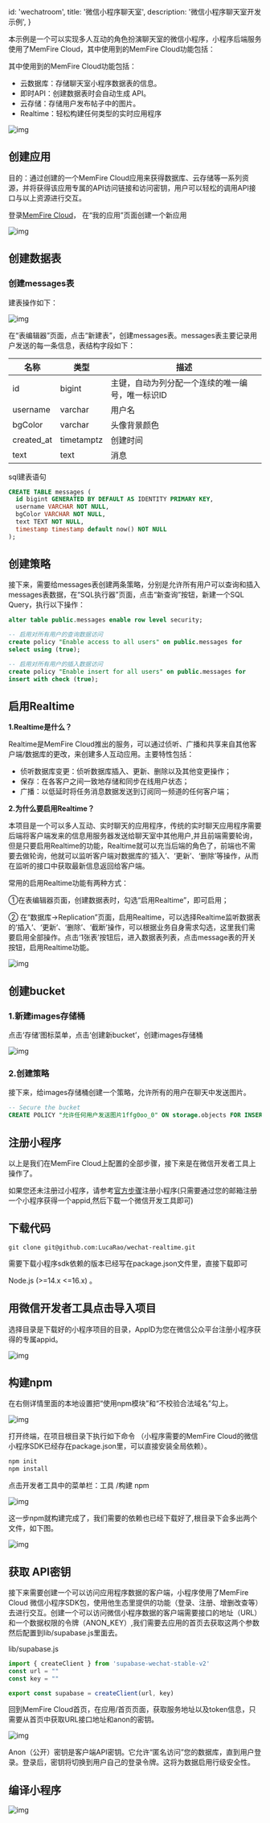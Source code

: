 
  id: 'wechatroom',
  title: '微信小程序聊天室',
  description: '微信小程序聊天室开发示例',
}

本示例是一个可以实现多人互动的角色扮演聊天室的微信小程序，小程序后端服务使用了MemFire Cloud，其中使用到的MemFire Cloud功能包括：

其中使用到的MemFire Cloud功能包括：

- 云数据库：存储聊天室小程序数据表的信息。
- 即时API：创建数据表时会自动生成 API。
- 云存储：存储用户发布帖子中的图片。
- Realtime：轻松构建任何类型的实时应用程序

![img](/docs/img/样例-wechat-1.gif)


## 创建应用

目的：通过创建的一个MemFire Cloud应用来获得数据库、云存储等一系列资源，并将获得该应用专属的API访问链接和访问密钥，用户可以轻松的调用API接口与以上资源进行交互。

登录[MemFire Cloud](https://cloud.memfiredb.com)， 在“我的应用”页面创建一个新应用

![img](/docs/img/样例-wechat-2.PNG)

## 创建数据表

### 创建messages表

建表操作如下：

![img](/docs/img/样例-wechat-3.gif)

在“表编辑器”页面，点击“新建表”，创建messages表。messages表主要记录用户发送的每一条信息，表结构字段如下：

| 名称       | 类型       | 描述                                             |
| ---------- | ---------- | ------------------------------------------------ |
| id         | bigint     | 主键，自动为列分配一个连续的唯一编号，唯一标识ID |
| username   | varchar    | 用户名                                           |
| bgColor    | varchar    | 头像背景颜色                                     |
| created_at | timetamptz | 创建时间                                         |
| text       | text       | 消息                                             |

sql建表语句

```SQL
CREATE TABLE messages (
  id bigint GENERATED BY DEFAULT AS IDENTITY PRIMARY KEY,
  username VARCHAR NOT NULL,
  bgColor VARCHAR NOT NULL,
  text TEXT NOT NULL,
  timestamp timestamp default now() NOT NULL
);
```

## 创建策略

接下来，需要给messages表创建两条策略，分别是允许所有用户可以查询和插入messages表数据，在“SQL执行器”页面，点击“新查询”按钮，新建一个SQL Query，执行以下操作：

```SQL
alter table public.messages enable row level security;

-- 启用对所有用户的查询数据访问
create policy "Enable access to all users" on public.messages for
select using (true);

-- 启用对所有用户的插入数据访问
create policy "Enable insert for all users" on public.messages for
insert with check (true);
```

## 启用Realtime

 **1.Realtime是什么？**

Realtime是MemFire Cloud推出的服务，可以通过侦听、广播和共享来自其他客户端/数据库的更改，来创建多人互动应用。主要特性包括：

 - 侦听数据库变更：侦听数据库插入、更新、删除以及其他变更操作；
 - 保存：在各客户之间一致地存储和同步在线用户状态；
 - 广播：以低延时将任务消息数据发送到订阅同一频道的任何客户端；

**2.为什么要启用Realtime？**

本项目是一个可以多人互动、实时聊天的应用程序，传统的实时聊天应用程序需要后端将客户端发来的信息用服务器发送给聊天室中其他用户,并且前端需要轮询，但是只要启用Realtime的功能，Realtime就可以充当后端的角色了，前端也不需要去做轮询，他就可以监听客户端对数据库的‘插入’、‘更新’、‘删除’等操作，从而在监听的接口中获取最新信息返回给客户端。

 常用的启用Realtime功能有两种方式：

 ①在表编辑器页面，创建数据表时，勾选“启用Realtime”，即可启用；

 ② 在“数据库->Replication”页面，启用Realtime，可以选择Realtime监听数据表的‘插入’、‘更新’、‘删除’、‘截断’操作，可以根据业务自身需求勾选，这里我们需要启用全部操作。点击‘1张表’按钮后，进入数据表列表，点击message表的开关按钮，启用Realtime功能。

![img](/docs/img/样例-wechat-4.gif)

## 创建bucket

### 1.新建images存储桶

点击‘存储’图标菜单，点击‘创建新bucket’，创建images存储桶

![img](/docs/img/样例-wechat-5.gif)


### 2.创建策略

接下来，给images存储桶创建一个策略，允许所有的用户在聊天中发送图片。

```SQL
-- Secure the bucket
CREATE POLICY "允许任何用户发送图片1ffg0oo_0" ON storage.objects FOR INSERT TO public WITH CHECK (bucket_id = 'images' );
```

## 注册小程序

以上是我们在MemFire Cloud上配置的全部步骤，接下来是在微信开发者工具上操作了。

如果您还未注册过小程序，请参考[官方步骤](https://developers.weixin.qq.com/miniprogram/dev/framework/quickstart/getstart.html#申请帐号)注册小程序(只需要通过您的邮箱注册一个小程序获得一个appid,然后下载一个微信开发工具即可)

## 下载代码

```undefined
git clone git@github.com:LucaRao/wechat-realtime.git
```

需要下载小程序sdk依赖的版本已经写在package.json文件里，直接下载即可

Node.js (>=14.x <=16.x) 。

## 用微信开发者工具点击导入项目

选择目录是下载好的小程序项目的目录，AppID为您在微信公众平台注册小程序获得的专属appid。

![img](/docs/img/样例-wechat-6.png)

## 构建npm

在右侧详情里面的本地设置把“使用npm模块”和“不校验合法域名”勾上。

![img](/docs/img/样例-wechat-7.png)

打开终端，在项目根目录下执行如下命令 （小程序需要的MemFire Cloud的微信小程序SDK已经存在package.json里，可以直接安装全局依赖）。

```JavaScript
npm init
npm install
```

点击开发者工具中的菜单栏：工具 /构建 npm

![img](/docs/img/样例-wechat-8.png)


这一步npm就构建完成了，我们需要的依赖也已经下载好了,根目录下会多出两个文件，如下图。

![img](/docs/img/样例-wechat-9.png)

## 获取 API密钥

接下来需要创建一个可以访问应用程序数据的客户端，小程序使用了MemFire Cloud 微信小程序SDK包，使用他生态里提供的功能（登录、注册、增删改查等）去进行交互。创建一个可以访问微信小程序数据的客户端需要接口的地址（URL）和一个数据权限的令牌（ANON_KEY）,我们需要去应用的首页去获取这两个参数然后配置到lib/supabase.js里面去。

lib/supabase.js

```JavaScript
import { createClient } from 'supabase-wechat-stable-v2'
const url = ""
const key = ""

export const supabase = createClient(url, key)
```

回到MemFire Cloud首页，在应用/首页页面，获取服务地址以及token信息，只需要从首页中获取URL接口地址和anon的密钥。

![img](/docs/img/样例-wechat-10.png)


Anon（公开）密钥是客户端API密钥。它允许“匿名访问”您的数据库，直到用户登录。登录后，密钥将切换到用户自己的登录令牌。这将为数据启用行级安全性。 

## 编译小程序

![img](/docs/img/样例-wechat-11.png)

